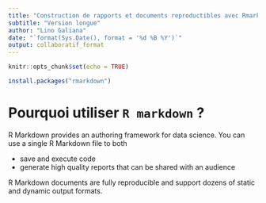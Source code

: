 ```yaml
---
title: "Construction de rapports et documents reproductibles avec Rmarkdown"
subtitle: "Version longue"
author: "Lino Galiana"
date: "`format(Sys.Date(), format = '%d %B %Y')`"
output: collaboratif_format
---
```


```r
knitr::opts_chunk$set(echo = TRUE)
```


```r
install.packages("rmarkdown")
```

# Pourquoi utiliser `R markdown` ? 

R Markdown provides an authoring framework for data science. You can use a single R Markdown file to both

* save and execute code
* generate high quality reports that can be shared with an audience

R Markdown documents are fully reproducible and support dozens of static and dynamic output formats.
